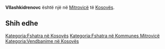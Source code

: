 {{Fshat në 
 | Emri                = Vllashkidrenovc
 | EmriAlt                = 
 | NAME_SHORT_FORM=      
 | NAME_GENERIC=      
 | NAME_SORT_NAME_RO=      VLLASHKIDRENOVC
 | FULL_NAME_RO = Vllashkidrenovc
 | FULL_NAME_ND_RO=Vllashkidrenovc
 | SORT_NAME_RG=VLLASHKIDRENOVC
 | FULL_NAME_RG=Vllashkidrenovc
 | FULL_NAME_ND_RG=Vllashkidrenovc
 | SRP_NAME_SHORT_FORM=      
 | SRP_NAME_GENERIC=      
 | SRP_NAME_SORT_NAME_RO=      
 | SRP_FULL_NAME_RO = 
 | SRP_FULL_NAME_ND_RO=
 | SRP_SORT_NAME_RG=
 | SRP_FULL_NAME_RG=
 | SRP_FULL_NAME_ND_RG=
 | Emri (Rasa dhanore) = 
 | Figura              = 
 | Shteti              = Kosovo
 | Komuna              = Mitrovicë
 | Kodi postar         = 
 | Sipërfaqja          = 

 | Popullsia           = 

 | Regj. i popullsisë  = 
 | Dend. e popullsisë  = 
 | Faqja zyrtare       = 
 <!--- Koordinatat ----> 
 | Gjerësia            = 42.533333
 | Gjatësia            = 20.7475
 | Lartësia            = 
}}
'''Vllashkidrenovc''' është një [[]] në [[Mitrovicë]] të [[Kosovës]].

<!-- == Gjeografia == -->
<!-- == Historia == -->
<!-- == Demografia == -->
== Shih edhe ==
{{Komuna Mitrovicë}}
{{Kosovo-Administrata-Cung}}

[[Kategoria:Fshatra në Kosovës]]
[[Kategoria:Fshatra në Kommunes Mitrovicë]]
[[Kategoria:Vendbanime në Kosovës]]